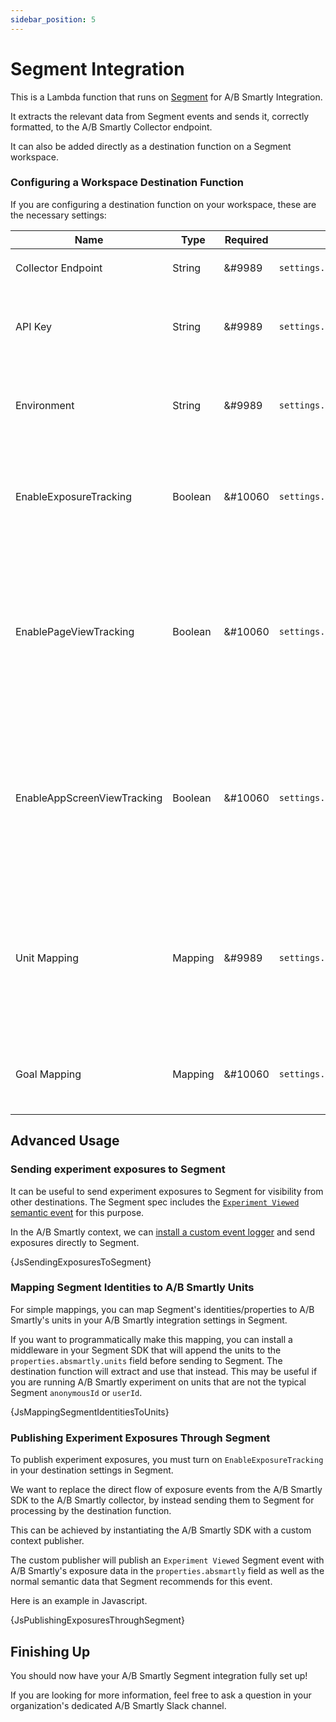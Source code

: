 ```yaml
---
sidebar_position: 5
---
```




# Segment Integration

This is a Lambda function that runs on [Segment](https://www.segment.com)
for A/B Smartly Integration.

It extracts the relevant data from Segment events and sends it, correctly
formatted, to the A/B Smartly Collector endpoint.

It can also be added directly as a destination function on a Segment workspace.

### Configuring a Workspace Destination Function

If you are configuring a destination function on your workspace, these are the necessary settings:

| Name                        | Type    | Required | Javascript                             | Description                                                                                                                                                                                                                                                                                                                                                                                                                                                                     |
| --------------------------- | ------- | -------- | -------------------------------------- | ------------------------------------------------------------------------------------------------------------------------------------------------------------------------------------------------------------------------------------------------------------------------------------------------------------------------------------------------------------------------------------------------------------------------------------------------------------------------------- |
| Collector Endpoint          | String  | &#9989   | `settings.collectorEndpoint`           | Your dedicated A/B Smartly Collector Endpoint. Example: `https://demo.absmartly.io/v1`                                                                                                                                                                                                                                                                                                                                                                                          |
| API Key                     | String  | &#9989   | `settings.apiKey`                      | API Key to use when sending events to the A/B Smartly Collector.<br/>API Keys are created in the A/B Smartly Web Console's Settings section.                                                                                                                                                                                                                                                                                                                                    |
| Environment                 | String  | &#9989   | `settings.environment`                 | The environment name where the events are originating (case sensitive).<br/>Environments are created in the A/B Smartly Web Console's Settings section.                                                                                                                                                                                                                                                                                                                         |
| EnableExposureTracking      | Boolean | &#10060  | `settings.enableExposureTracking`      | Enable sending A/B Smartly exposures to the A/B Smartly Collector.<Admonition type="note">Enable this **only** if you instantiate the A/B Smartly SDK with a **custom** publisher and are sending A/B Smartly exposures through Segment.</Admonition>                                                                                                                                                                                                                           |
| EnablePageViewTracking      | Boolean | &#10060  | `settings.enablePageViewTracking`      | Enable sending Segment's [Page events](https://segment.com/docs/connections/spec/page/) as goals to the A/B Smartly Collector.<Admonition type="note">The goal generated will have the name `Page: <Page Name>` for example `Page: Home` and needs to have been previously created in the A/B Smartly Web Console's Settings section.</Admonition><Admonition type="caution">These events tend to happen very frequently and may increase storage cost.</Admonition>            |
| EnableAppScreenViewTracking | Boolean | &#10060  | `settings.enableAppScreenViewTracking` | Enable sending Segment's [Screen events](https://segment.com/docs/connections/spec/screen/) as goals to the A/B Smartly Collector.<Admonition type="note">The goal generated will have the name `Screen: <Screen Name>` for example `Screen: Login` and needs to have been previously created in the A/B Smartly Web Console's Settings section.</Admonition><Admonition type="caution">These events tend to happen very frequently and may increase storage cost.</Admonition> |
| Unit Mapping                | Mapping | &#9989   | `settings.unitMapping`                 | Mapping of Segment identity to A/B Smartly Unit. Mapping of Segment identity to A/B Smartly Unit. Example `anonymousId` -> `anonymous_uuid`, `userId` -> `user_id`.<br/>Units are created in the A/B Smartly Web Console's Settings section.<Admonition type="note">This mapping is required, even if the names are exactly the same.</Admonition>                                                                                                                              |
| Goal Mapping                | Mapping | &#10060  | `settings.goalMapping`                 | Mapping of Segment event names to A/B Smartly goal names. If a mapping exists, it will be used, otherwise the original event name will be used as the goal name.                                                                                                                                                                                                                                                                                                                |

## Advanced Usage

### Sending experiment exposures to Segment

It can be useful to send experiment exposures to Segment for visibility from
other destinations. The Segment spec includes the [`Experiment Viewed`
semantic event](https://segment.com/docs/connections/spec/ab-testing/)
for this purpose.

In the A/B Smartly context, we can
[install a custom event logger](https://docs.absmartly.com/docs/sdk%20documentation/getting-started/#using-a-custom-event-logger)
and send exposures directly to Segment.

<CodeBlock language="javascript">{JsSendingExposuresToSegment}</CodeBlock>

### Mapping Segment Identities to A/B Smartly Units

For simple mappings, you can map Segment's identities/properties
to A/B Smartly's units in your A/B Smartly integration settings in Segment.

If you want to programmatically make this mapping, you can install a
middleware in your Segment SDK that will append the units to the
`properties.absmartly.units` field before sending to Segment.
The destination function will extract and use that instead. This may be
useful if you are running A/B Smartly experiment on units that are not
the typical Segment `anonymousId` or `userId`.

<CodeBlock language="javascript">{JsMappingSegmentIdentitiesToUnits}</CodeBlock>

### Publishing Experiment Exposures Through Segment

To publish experiment exposures, you must turn on `EnableExposureTracking`
in your destination settings in Segment.

We want to replace the direct flow of exposure events from the A/B
Smartly SDK to the A/B Smartly collector, by instead sending them to Segment
for processing by the destination function.

This can be achieved by instantiating the A/B Smartly SDK with a custom
context publisher.

The custom publisher will publish an `Experiment Viewed` Segment event
with A/B Smartly's exposure data in the `properties.absmartly` field as well
as the normal semantic data that Segment recommends for this event.

Here is an example in Javascript.

<CodeBlock language="javascript">
  {JsPublishingExposuresThroughSegment}
</CodeBlock>

## Finishing Up

You should now have your A/B Smartly Segment integration fully set up!

If you are looking for more information, feel free to ask a question in your
organization's dedicated A/B Smartly Slack channel.
